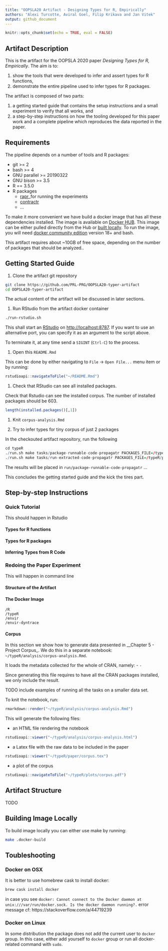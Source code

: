 ```yaml
---
title: "OOPSLA20 Artifact - Designing Types for R, Empirically"
authors: "Alexi Turcotte, Aviral Goel, Filip Krikava and Jan Vitek"
output: github_document
---
```


```r
knitr::opts_chunk$set(echo = TRUE, eval = FALSE)
```

## Artifact Description

This is the artifact for the OOPSLA 2020 paper *Designing Types for R, Empirically*.
The aim is to:

1.  show the tools that were developed to infer and assert types for R
    functions,
2.  demonstrate the entire pipeline used to infer types for R packages.

The artifact is composed of two parts: 

1. a getting started guide that contains the setup instructions and a small
   experiment to verify that all works, and
2. a step-by-step instructions on how the tooling developed for this paper work
   and a complete pipeline which reproduces the data reported in the paper.

## Requirements 

The pipeline depends on a number of tools and R packages:

- git >= 2
- bash >= 4
- GNU parallel >= 20190322
- GNU bison >= 3.5
- R == 3.5.0
- R packages
  - [rapr](https://github.com/PRL-PRG/rapr)_for running the experiments
  - [contractr](https://github.com/PRL-PRG/contractr)
  - ...


To make it more convenient we have build a docker image that has all these dependencies installed.
The image is available on [Docker HUB](https://hub.docker.com/r/prlprg/oopsla20-typer).
This image can be either pulled directly from the Hub or <a href="#building-image-locally">built locally</a>.
To run the image, you will need [docker community edition](https://docs.docker.com/install/) version 18+ and bash.

This artifact requires about ~10GB of free space, depending on the number of packages that should be analyzed..

## Getting Started Guide

1. Clone the artifact git repository

```sh
git clone https://github.com/PRL-PRG/OOPSLA20-typer-artifact
cd OOPSLA20-typer-artifact
```

The actual content of the artifact will be discussed in later sections.

1. Run RStudio from the artifact docker container

```sh
./run-rstudio.sh
```

This shall start an [RStudio](https://rstudio.com/) on [http://localhost:8787](http://localhost:8787).
If you want to use an alternative port, you can specify it as an argument to the script above.

To terminate it, at any time send a `SIGINT` (`Ctrl-C`) to the process.

1. Open this `README.Rmd`

This can be done by either navigating to `File` -> `Open File...` menu item or
by running:

```r
rstudioapi::navigateToFile("~/README.Rmd")
```

1. Check that RStudio can see all installed packages.

Check that Rstudio can see the installed corpus.
The number of installed packages should be 603.

```r
length(installed.packages()[,1])
```

1. Knit `corpus-analysis.Rmd`

1. Try to infer types for tiny corpus of just 2 packages

In the checkouted artifact repository, run the following

```r
cd typeR
./run.sh make tasks/package-runnable-code-propagatr PACKAGES_FILE=/typeR/packages-tiny-corpus.txt JOBS=2
./run.sh make tasks/run-extracted-code-propagatr PACKAGES_FILE=/typeR/packages-tiny-corpus.txt JOBS=2
```

The results will be placed in `run/package-runnable-code-propagatr` ...

This concludes the getting started guide and the kick the tires part.

## Step-by-step Instructions

### Quick Tutorial

This should happen in Rstudio

#### Types for R functions

#### Types for R packages

#### Inferring Types from R Code

### Redoing the Paper Experiment

This will happen in command line

#### Structure of the Artifact

#### The Docker Image

```
/R
/typeR
/envir
/envir-dyntrace
```

#### Corpus

In this section we show how to generate data presented in __Chapter 5 - Project
Corpus_. We do this in a separate notebook:
`~/typeR/analysis/corpus-analysis.Rmd`.

It loads the metadata collected for the whole of CRAN, namely:
- ``
- ``

Since generating this file requires to have all the CRAN packages installed, we
only include the result.

TODO include examples of running all the tasks on a smaller data set. 

To knit the notebook, run:

```r
rmarkdown::render("~/typeR/analysis/corpus-analysis.Rmd")
```

This will generate the following files:

- an HTML file rendering the notebook

```r
rstudioapi::viewer("~/typeR/analysis/corpus-analysis.html")
```

- a Latex file with the raw data to be included in the paper

```r
rstudioapi::viewer("~/typeR/paper/corpus.tex")
```

- a plot of the corpus

```r
rstudioapi::navigateToFile("~/typeR/plots/corpus.pdf")
```


## Artifact Structure

TODO

## Building Image Locally
<a name="#building-image-locally"/>

To build image locally you can either use make by running:

```sh
make .docker-build
```

## Toubleshooting

### Docker on OSX

It is better to use homebrew cask to install docker:

```sh
brew cask install docker
```

in case you see `docker: Cannot connect to the Docker daemon at unix:///var/run/docker.sock. Is the docker daemon running?.` error message
cf: https://stackoverflow.com/a/44719239

### Docker on Linux

In some distribution the package does not add the current user to `docker` group.
In this case, either add yourself to `docker` group or run all docker-related command with `sudo`.
